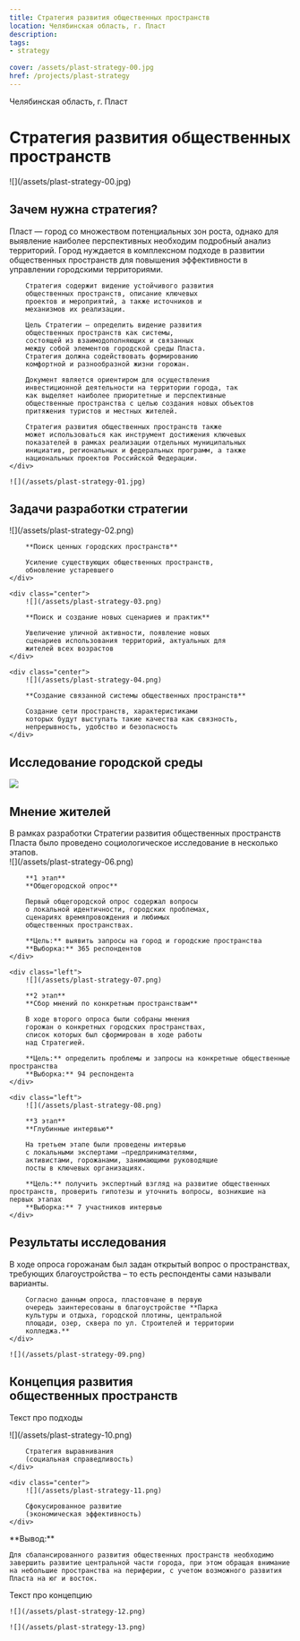 ```yaml
---
title: Стратегия развития общественных пространств
location: Челябинская область, г. Пласт
description: 
tags:
- strategy
    
cover: /assets/plast-strategy-00.jpg
href: /projects/plast-strategy
---
```


Челябинская область, г. Пласт


# Стратегия развития общественных пространств

<Wide>
    ![](/assets/plast-strategy-00.jpg)
</Wide>


## Зачем нужна стратегия?

<Grid>
    <div>
        Пласт — город со множеством потенциальных зон роста, однако для выявление наиболее перспективных необходим
        подробный анализ территорий. Город нуждается в комплексном
        подходе в развитии общественных пространств для повышения
        эффективности в управлении городскими территориями.

        Стратегия содержит видение устойчивого развития
        общественных пространств, описание ключевых
        проектов и мероприятий, а также источников и
        механизмов их реализации.

        Цель Стратегии — определить видение развития
        общественных пространств как системы,
        состоящей из взаимодополняющих и связанных
        между собой элементов городской среды Пласта.
        Стратегия должна содействовать формированию
        комфортной и разнообразной жизни горожан.

        Документ является ориентиром для осуществления
        инвестиционной деятельности на территории города, так
        как выделяет наиболее приоритетные и перспективные
        общественные пространства с целью создания новых объектов
        притяжения туристов и местных жителей.

        Стратегия развития общественных пространств также
        может использоваться как инструмент достижения ключевых
        показателей в рамках реализации отдельных муниципальных
        инициатив, региональных и федеральных программ, а также
        национальных проектов Российской Федерации.
    </div>

    ![](/assets/plast-strategy-01.jpg)
</Grid>

## Задачи разработки стратегии

<Grid cols={3}>
    <div class="center">
        ![](/assets/plast-strategy-02.png)

        **Поиск ценных городских пространств**

        Усиление существующих общественных пространств,
        обновление устаревшего
    </div>

    <div class="center">
        ![](/assets/plast-strategy-03.png)

        **Поиск и создание новых сценариев и практик**

        Увеличение уличной активности, появление новых
        сценариев использования территорий, актуальных для
        жителей всех возрастов
    </div>

    <div class="center">
        ![](/assets/plast-strategy-04.png)

        **Создание связанной системы общественных пространств**

        Создание сети пространств, характеристиками
        которых будут выступать такие качества как связность,
        непрерывность, удобство и безопасность
    </div>
</Grid>


## Исследование городской среды

![](/assets/plast-strategy-05.gif)


## Мнение жителей

<Grid cols={3}>
    <div class="left">
        В рамках разработки Стратегии развития общественных пространств Пласта было проведено социологическое исследование в несколько этапов.
    </div>
</Grid>

<Grid cols={3}>
    <div class="left">
        ![](/assets/plast-strategy-06.png)

        **1 этап**  
        **Общегородской опрос**

        Первый общегородской опрос содержал вопросы
        о локальной идентичности, городских проблемах,
        сценариях времяпровождения и любимых
        общественных пространствах.

        **Цель:** выявить запросы на город и городские пространства  
        **Выборка:** 365 респондентов
    </div>

    <div class="left">
        ![](/assets/plast-strategy-07.png)

        **2 этап**  
        **Сбор мнений по конкретным пространствам**

        В ходе второго опроса были собраны мнения
        горожан о конкретных городских пространствах,
        список которых был сформирован в ходе работы
        над Стратегией.

        **Цель:** определить проблемы и запросы на конкретные общественные пространства  
        **Выборка:** 94 респондента
    </div>

    <div class="left">
        ![](/assets/plast-strategy-08.png)

        **3 этап**  
        **Глубинные интервью**

        На третьем этапе были проведены интервью
        с локальными экспертами –предпринимателями,
        активистами, горожанами, занимающими руководящие
        посты в ключевых организациях.

        **Цель:** получить экспертный взгляд на развитие общественных пространств, проверить гипотезы и уточнить вопросы, возникшие на первых этапах  
        **Выборка:** 7 участников интервью
    </div>

</Grid>


## Результаты исследования

<Grid>
    <div>
        В ходе опроса горожанам был задан открытый
        вопрос о пространствах, требующих благоустройства
        – то есть респонденты сами называли варианты.

        Согласно данным опроса, пластовчане в первую
        очередь заинтересованы в благоустройстве **Парка
        культуры и отдыха, городской плотины, центральной
        площади, озер, сквера по ул. Строителей и территории
        колледжа.**
    </div>

    ![](/assets/plast-strategy-09.png)
</Grid>

## Концепция развития <br/> общественных пространств

Текст про подходы

<Grid>
    <div class="center">
        ![](/assets/plast-strategy-10.png)

        Стратегия выравнивания  
        (социальная справедливость)
    </div>

    <div class="center">
        ![](/assets/plast-strategy-11.png)

        Сфокусированное развитие  
        (экономическая эффективность)
    </div>
</Grid>

<Highlight color="rgb(19 56 142 / 20%)">
    **Вывод:**

    Для сбалансированного развития общественных пространств необходимо завершить развитие центральной части города, при этом обращая внимание на небольшие пространства на периферии, с учетом возможного развития Пласта на юг и восток.
</Highlight>

<Grid cols={3}>
    Текст про концепцию

    ![](/assets/plast-strategy-12.png)

    ![](/assets/plast-strategy-13.png)
</Grid>
